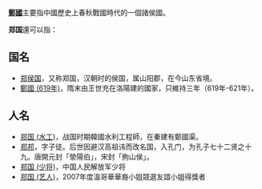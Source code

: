 '''[[鄭國|鄭國]]'''主要指中國歷史上春秋戰國時代的一個諸侯國。

'''郑国'''還可以指：
== 国名 ==
* [[郑侯国|郑侯国]]，又称郑国，汉朝时的侯国，属山阳郡，在今山东省境。
* [[鄭國_(619年)|鄭國 (619年)]]，隋末由王世充在洛陽建的國家，只維持三年（619年-621年）。

== 人名 ==
* [[郑国_(水工)|郑国 (水工)]]，战国时期韓國水利工程師，在秦建有鄭國渠。
* [[郑邦|郑邦]]，字子徒。后世因避汉高祖讳而改名国，入孔门，为孔子七十二贤之十九。唐開元封「滎陽伯」，宋封「朐山侯」。
* [[郑国_(少将)|郑国 (少将)]]，中国人民解放军少将
* [[郑国_(艺人)|郑国 (艺人)]]，2007年度溫哥華華裔小姐競選友誼小姐得獎者

{{disambig|Cat=二字中國相關消歧義}}